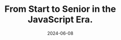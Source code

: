 ---
title: "From Start to Senior in the JavaScript Era."
country: Greece
city: Athens
date: 2024-06-08
url: https://athens.cityjsconf.org/
conference: JSHeroes
upcoming: true
ticketUrl: https://athens.cityjsconf.org/buytickets
lang: en
---